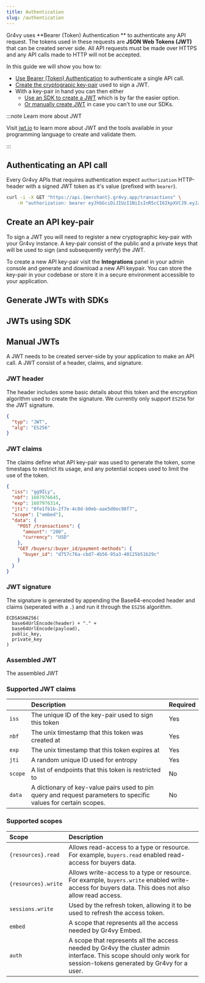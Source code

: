 ```yaml
---
title: Authentication
slug: /authentication
---
```


Gr4vy uses **Bearer (Token) Authentication ** to authenticate any API request.
The tokens used in these requests are **JSON Web Tokens (JWT)** that can be
created server side. All API requests must be made over HTTPS and any API calls
made to HTTP will not be accepted.

In this guide we will show you how to:

- [Use Bearer (Token) Authentication](#authenticate-an-api-call) to authenticate
  a single API call.
- [Create the cryptograpic key-pair](#create-an-api-key-pair) used to sign a
  JWT.
- With a key-pair in hand you can then either
  - [Use an SDK to create a JWT](#jwts-using-sdks) which is by far the easier
    option.
  - [Or manually create JWT](#manual-jwts) in case you can't to use our SDKs.

:::note Learn more about JWT

Visit [jwt.io](https://jwti.io) to learn more about JWT and the tools available
in your programming language to create and validate them.

:::

## Authenticating an API call

Every Gr4vy APIs that requires authentication expect `authorization` HTTP-header
with a signed JWT token as it's value (prefixed with `bearer`).

```bash {2}
curl -i -X GET "https://api.{merchant}.gr4vy.app/transactions" \
    -H "authorization: bearer eyJhbGciOiJIUzI1NiIsInR5cCI6IkpXVCJ9.eyJzdWIiOiIxMjM0NTY3ODkwIiwibmFtZSI6IkpvaG4gRG9lIiwiaWF0IjoxNTE2MjM5MDIyfQ.SflKxwRJSMeKKF2QT4fwpMeJf36POk6yJV_adQssw5c"
```

## Create an API key-pair

To sign a JWT you will need to register a new cryptographic key-pair with your
Gr4vy instance. A key-pair consist of the public and a private keys that will be
used to sign (and subsequently verify) the JWT.

To create a new API key-pair visit the **Integrations** panel in your admin
console and generate and download a new API keypair. You can store the key-pair
in your codebase or store it in a secure environment accessible to your
application.

## Generate JWTs with SDKs

## JWTs using SDK

## Manual JWTs

A JWT needs to be created server-side by your application to make an API call. A
JWT consist of a header, claims, and signature.

### JWT header

The header includes some basic details about this token and the encryption
algorithm used to create the signature. We currently only support `ES256` for
the JWT signature.

```json title="Header"
{
  "typ": "JWT",
  "alg": "ES256"
}
```

### JWT claims

The claims define what API key-pair was used to generate the token, some
timestaps to restrict its usage, and any potential scopes used to limit the use
of the token.

```json title="Claims"
{
  "iss": "gg9ILy",
  "nbf": 1607976645,
  "exp": 1607976314,
  "jti": "0fe1fb1b-2f7e-4c8d-b0eb-aae5d0ec98f7",
  "scope": ["embed"],
  "data": {
    "POST /transactions": {
      "amount": "200",
      "currency": "USD"
    },
    "GET /buyers/:buyer_id/payment-methods": {
      "buyer_id": "d757c76a-cbd7-4b56-95a3-40125b51b29c"
    }
  }
}
```

### JWT signature

The signature is generated by appending the Base64-encoded header and claims
(seperated with a `.`) and run it through the `ES256` algorithm.

```
ECDSASHA256(
  base64UrlEncode(header) + "." +
  base64UrlEncode(payload),
  public_key,
  private_key
)
```

### Assembled JWT

The assembled JWT

### Supported JWT claims

|         | Description                                                                                                     | Required |
| ------- | :-------------------------------------------------------------------------------------------------------------- | :------- |
| `iss`   | The unique ID of the key-pair used to sign this token                                                           | Yes      |
| `nbf`   | The unix timestamp that this token was created at                                                               | Yes      |
| `exp`   | The unix timestamp that this token expires at                                                                   | Yes      |
| `jti`   | A random unique ID used for entropy                                                                             | Yes      |
| `scope` | A list of endpoints that this token is restricted to                                                            | No       |
| `data`  | A dictionary of key-value pairs used to pin query and request parameters to specific values for certain scopes. | No       |

### Supported scopes

| Scope               | Description                                                                                                                                                       |
| :------------------ | :---------------------------------------------------------------------------------------------------------------------------------------------------------------- |
| `{resources}.read`  | Allows read-access to a type or resource. For example, `buyers.read` enabled read-access for buyers data.                                                         |
| `{resources}.write` | Allows write-access to a type or resource. For example, `buyers.write` enabled write-access for buyers data. This does not also allow read access.                |
| `sessions.write`    | Used by the refresh token, allowing it to be used to refresh the access token.                                                                                    |
| `embed`             | A scope that represents all the access needed by Gr4vy Embed.                                                                                                     |
| `auth`              | A scope that represents all the access needed by Gr4vy the cluster admin interface. This scope should only work for session-tokens generated by Gr4vy for a user. |

```

```
